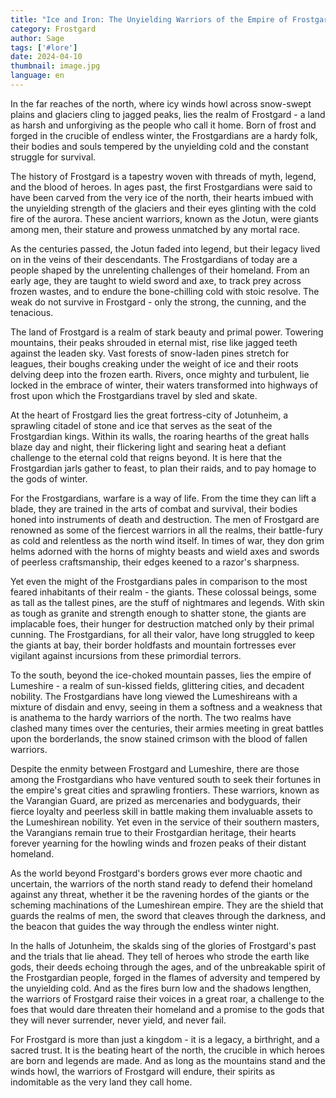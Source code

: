 ```yaml
---
title: "Ice and Iron: The Unyielding Warriors of the Empire of Frostgard"
category: Frostgard
author: Sage
tags: ['#lore']
date: 2024-04-10
thumbnail: image.jpg
language: en
---
```


In the far reaches of the north, where icy winds howl across snow-swept plains and glaciers cling to jagged peaks, lies the realm of Frostgard - a land as harsh and unforgiving as the people who call it home. Born of frost and forged in the crucible of endless winter, the Frostgardians are a hardy folk, their bodies and souls tempered by the unyielding cold and the constant struggle for survival.

The history of Frostgard is a tapestry woven with threads of myth, legend, and the blood of heroes. In ages past, the first Frostgardians were said to have been carved from the very ice of the north, their hearts imbued with the unyielding strength of the glaciers and their eyes glinting with the cold fire of the aurora. These ancient warriors, known as the Jotun, were giants among men, their stature and prowess unmatched by any mortal race.

As the centuries passed, the Jotun faded into legend, but their legacy lived on in the veins of their descendants. The Frostgardians of today are a people shaped by the unrelenting challenges of their homeland. From an early age, they are taught to wield sword and axe, to track prey across frozen wastes, and to endure the bone-chilling cold with stoic resolve. The weak do not survive in Frostgard - only the strong, the cunning, and the tenacious.

The land of Frostgard is a realm of stark beauty and primal power. Towering mountains, their peaks shrouded in eternal mist, rise like jagged teeth against the leaden sky. Vast forests of snow-laden pines stretch for leagues, their boughs creaking under the weight of ice and their roots delving deep into the frozen earth. Rivers, once mighty and turbulent, lie locked in the embrace of winter, their waters transformed into highways of frost upon which the Frostgardians travel by sled and skate.

At the heart of Frostgard lies the great fortress-city of Jotunheim, a sprawling citadel of stone and ice that serves as the seat of the Frostgardian kings. Within its walls, the roaring hearths of the great halls blaze day and night, their flickering light and searing heat a defiant challenge to the eternal cold that reigns beyond. It is here that the Frostgardian jarls gather to feast, to plan their raids, and to pay homage to the gods of winter.

For the Frostgardians, warfare is a way of life. From the time they can lift a blade, they are trained in the arts of combat and survival, their bodies honed into instruments of death and destruction. The men of Frostgard are renowned as some of the fiercest warriors in all the realms, their battle-fury as cold and relentless as the north wind itself. In times of war, they don grim helms adorned with the horns of mighty beasts and wield axes and swords of peerless craftsmanship, their edges keened to a razor's sharpness.

Yet even the might of the Frostgardians pales in comparison to the most feared inhabitants of their realm - the giants. These colossal beings, some as tall as the tallest pines, are the stuff of nightmares and legends. With skin as tough as granite and strength enough to shatter stone, the giants are implacable foes, their hunger for destruction matched only by their primal cunning. The Frostgardians, for all their valor, have long struggled to keep the giants at bay, their border holdfasts and mountain fortresses ever vigilant against incursions from these primordial terrors.

To the south, beyond the ice-choked mountain passes, lies the empire of Lumeshire - a realm of sun-kissed fields, glittering cities, and decadent nobility. The Frostgardians have long viewed the Lumeshireans with a mixture of disdain and envy, seeing in them a softness and a weakness that is anathema to the hardy warriors of the north. The two realms have clashed many times over the centuries, their armies meeting in great battles upon the borderlands, the snow stained crimson with the blood of fallen warriors.

Despite the enmity between Frostgard and Lumeshire, there are those among the Frostgardians who have ventured south to seek their fortunes in the empire's great cities and sprawling frontiers. These warriors, known as the Varangian Guard, are prized as mercenaries and bodyguards, their fierce loyalty and peerless skill in battle making them invaluable assets to the Lumeshirean nobility. Yet even in the service of their southern masters, the Varangians remain true to their Frostgardian heritage, their hearts forever yearning for the howling winds and frozen peaks of their distant homeland.

As the world beyond Frostgard's borders grows ever more chaotic and uncertain, the warriors of the north stand ready to defend their homeland against any threat, whether it be the ravening hordes of the giants or the scheming machinations of the Lumeshirean empire. They are the shield that guards the realms of men, the sword that cleaves through the darkness, and the beacon that guides the way through the endless winter night.

In the halls of Jotunheim, the skalds sing of the glories of Frostgard's past and the trials that lie ahead. They tell of heroes who strode the earth like gods, their deeds echoing through the ages, and of the unbreakable spirit of the Frostgardian people, forged in the flames of adversity and tempered by the unyielding cold. And as the fires burn low and the shadows lengthen, the warriors of Frostgard raise their voices in a great roar, a challenge to the foes that would dare threaten their homeland and a promise to the gods that they will never surrender, never yield, and never fail.

For Frostgard is more than just a kingdom - it is a legacy, a birthright, and a sacred trust. It is the beating heart of the north, the crucible in which heroes are born and legends are made. And as long as the mountains stand and the winds howl, the warriors of Frostgard will endure, their spirits as indomitable as the very land they call home.
